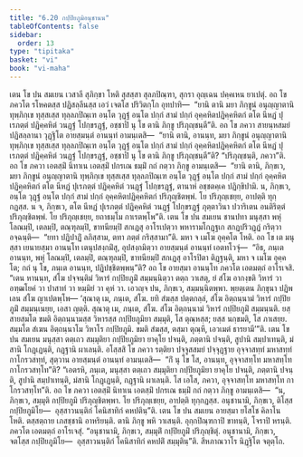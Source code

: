 ```yaml
---
title: "6.20 กปฺปิยภูมิอนุชานน"
tableOfContents: false
sidebar:
  order: 13
type: "tipitaka"
basket: "vi"
book: "vi-maha"
---
```



<DynamicBreadcrumb />

<Division number="295" book="vi-maha">

<Paragraph number="1334" book="vi-maha">
เตน โข ปน สมเยน เวสาลี สุภิกฺขา โหติ สุสสฺสา สุลภปิณฺฑา, สุกรา อุญฺเฉน ปคฺคเหน ยาเปตุํ. อถ โข ภควโต รโหคตสฺส ปฏิสลฺลีนสฺส เอวํ เจตโส ปริวิตกฺโก อุทปาทิ—  “ยานิ ตานิ มยา ภิกฺขูนํ อนุญฺญาตานิ ทุพฺภิกฺเข ทุสฺสเสฺส ทุลฺลภปิณฺเฑ อนฺโต วุฏฺฐํ อนฺโต ปกฺกํ สามํ ปกฺกํ อุคฺคหิตปฏิคฺคหิตกํ ตโต นีหฏํ ปุเรภตฺตํ ปฏิคฺคหิตํ วนฏฺฐํ โปกฺขรฏฺฐํ, อชฺชาปิ นุ โข ตานิ ภิกฺขู ปริภุญฺชนฺตี”ติ. อถ โข ภควา สายนฺหสมยํ ปฏิสลฺลานา วุฏฺฐิโต อายสฺมนฺตํ อานนฺทํ อามนฺเตสิ—  “ยานิ ตานิ, อานนฺท, มยา ภิกฺขูนํ อนุญฺญาตานิ ทุพฺภิกฺเข ทุสฺสเสฺส ทุลฺลภปิณฺเฑ อนฺโต วุฏฺฐํ อนฺโต ปกฺกํ สามํ ปกฺกํ อุคฺคหิตปฏิคฺคหิตกํ ตโต นีหฏํ ปุเรภตฺตํ ปฏิคฺคหิตํ วนฏฺฐํ โปกฺขรฏฺฐํ, อชฺชาปิ นุ โข ตานิ ภิกฺขู ปริภุญฺชนฺตี”ติ? “ปริภุญฺชนฺติ, ภควา”ติ.
</Paragraph>

<Paragraph number="1335" book="vi-maha">
อถ โข ภควา เอตสฺมิํ นิทาเน เอตสฺมิํ ปกรเณ ธมฺมิํ กถํ กตฺวา ภิกฺขู อามนฺเตสิ—  “ยานิ ตานิ, ภิกฺขเว, มยา ภิกฺขูนํ อนุญฺญาตานิ ทุพฺภิกฺเข ทุสฺสเสฺส ทุลฺลภปิณฺเฑ อนฺโต วุฏฺฐํ อนฺโต ปกฺกํ สามํ ปกฺกํ อุคฺคหิตปฏิคฺคหิตกํ ตโต นีหฏํ ปุเรภตฺตํ ปฏิคฺคหิตํ วนฏฺฐํ โปกฺขรฏฺฐํ, ตานาหํ อชฺชตคฺเค ปฏิกฺขิปามิ. น, ภิกฺขเว, อนฺโต วุฏฺฐํ อนฺโต ปกฺกํ สามํ ปกฺกํ อุคฺคหิตปฏิคฺคหิตกํ ปริภุญฺชิตพฺพํ. โย ปริภุญฺเชยฺย, อาปตฺติ ทุกฺกฏสฺส. น จ, ภิกฺขเว, ตโต นีหฏํ ปุเรภตฺตํ ปฏิคฺคหิตํ วนฏฺฐํ โปกฺขรฏฺฐํ ภุตฺตาวินา ปวาริเตน อนติริตฺตํ ปริภุญฺชิตพฺพํ. โย ปริภุญฺเชยฺย, ยถาธมฺโม กาเรตพฺโพ”ติ.
</Paragraph>

<Paragraph number="1336" book="vi-maha">
เตน โข ปน สมเยน ชานปทา มนุสฺสา พหุํ โลณมฺปิ, เตลมฺปิ, ตณฺฑุลมฺปิ, ขาทนียมฺปิ สกเฏสุ อาโรเปตฺวา พหารามโกฏฺฐเก สกฏปริวฏฺฏํ กริตฺวา อจฺฉนฺติ—  “ยทา ปฏิปาฏิํ ลภิสฺสาม, ตทา ภตฺตํ กริสฺสามา”ติ. มหา จ เมโฆ อุคฺคโต โหติ. อถ โข เต มนุสฺสา เยนายสฺมา อานนฺโท เตนุปสงฺกมิํสุ, อุปสงฺกมิตฺวา อายสฺมนฺตํ อานนฺทํ เอตทโวจุํ—  “อิธ, ภนฺเต อานนฺท, พหุํ โลณมฺปิ, เตลมฺปิ, ตณฺฑุลมฺปิ, ขาทนียมฺปิ สกเฏสุ อาโรปิตา ติฏฺฐนฺติ, มหา จ เมโฆ อุคฺคโต; กถํ นุ โข, ภนฺเต อานนฺท, ปฏิปชฺชิตพฺพนฺ”ติ? อถ โข อายสฺมา อานนฺโท ภควโต เอตมตฺถํ อาโรเจสิ. “เตน หานนฺท, สํโฆ ปจฺจนฺติมํ วิหารํ กปฺปิยภูมิํ สมฺมนฺนิตฺวา ตตฺถ วาเสตุ, ยํ สํโฆ อากงฺขติ วิหารํ วา อฑฺฒโยคํ วา ปาสาทํ วา หมฺมิยํ วา คุหํ วา. เอวญฺจ ปน, ภิกฺขเว, สมฺมนฺนิตพฺพา. พฺยตฺเตน ภิกฺขุนา ปฏิพเลน สํโฆ ญาเปตพฺโพ—
</Paragraph>

<Paragraph number="1337" book="vi-maha">
‘สุณาตุ เม, ภนฺเต, สํโฆ. ยทิ สํฆสฺส ปตฺตกลฺลํ, สํโฆ อิตฺถนฺนามํ วิหารํ กปฺปิยภูมิํ สมฺมนฺเนยฺย, เอสา ญตฺติ.
</Paragraph>

<Paragraph number="1338" book="vi-maha">
สุณาตุ เม, ภนฺเต, สํโฆ. สํโฆ อิตฺถนฺนามํ วิหารํ กปฺปิยภูมิํ สมฺมนฺนติ. ยสฺสายสฺมโต ขมติ อิตฺถนฺนามสฺส วิหารสฺส กปฺปิยภูมิยา สมฺมุติ, โส ตุณฺหสฺส; ยสฺส นกฺขมติ, โส ภาเสยฺย.
</Paragraph>

<Paragraph number="1339" book="vi-maha">
สมฺมโต สํเฆน อิตฺถนฺนาโม วิหาโร กปฺปิยภูมิ. ขมติ สํฆสฺส, ตสฺมา ตุณฺหี, เอวเมตํ ธารยามี’”ติ.
</Paragraph>

<Paragraph number="1340" book="vi-maha">
เตน โข ปน สมเยน มนุสฺสา ตตฺเถว สมฺมุติยา กปฺปิยภูมิยา ยาคุโย ปจนฺติ, ภตฺตานิ ปจนฺติ, สูปานิ สมฺปาเทนฺติ, มํสานิ โกฏฺเฏนฺติ, กฏฺฐานิ ผาเลนฺติ. อโสฺสสิ โข ภควา รตฺติยา ปจฺจูสสมยํ ปจฺจุฏฺฐาย อุจฺจาสทฺทํ มหาสทฺทํ กาโกรวสทฺทํ, สุตฺวาน อายสฺมนฺตํ อานนฺทํ อามนฺเตสิ—  “กิํ นุ โข โส, อานนฺท, อุจฺจาสทฺโท มหาสทฺโท กาโกรวสทฺโท”ติ? “เอตรหิ, ภนฺเต, มนุสฺสา ตตฺเถว สมฺมุติยา กปฺปิยภูมิยา ยาคุโย ปจนฺติ, ภตฺตานิ ปจนฺติ, สูปานิ สมฺปาเทนฺติ, มํสานิ โกฏฺเฏนฺติ, กฏฺฐานิ ผาเลนฺติ. โส เอโส, ภควา, อุจฺจาสทฺโท มหาสทฺโท กาโกรวสทฺโท”ติ. อถ โข ภควา เอตสฺมิํ นิทาเน เอตสฺมิํ ปกรเณ ธมฺมิํ กถํ กตฺวา ภิกฺขู อามนฺเตสิ—  “น, ภิกฺขเว, สมฺมุติ กปฺปิยภูมิ ปริภุญฺชิตพฺพา. โย ปริภุญฺเชยฺย, อาปตฺติ ทุกฺกฏสฺส. อนุชานามิ, ภิกฺขเว, ติโสฺส กปฺปิยภูมิโย—  อุสฺสาวนนฺติกํ โคนิสาทิกํ คหปตินฺ”ติ.
</Paragraph>

<Paragraph number="1341" book="vi-maha">
เตน โข ปน สมเยน อายสฺมา ยโสโช คิลาโน โหติ. ตสฺสตฺถาย เภสชฺชานิ อาหริยนฺติ. ตานิ ภิกฺขู พหิ วาเสนฺติ. อุกฺกปิณฺฑกาปิ ขาทนฺติ, โจราปิ หรนฺติ. ภควโต เอตมตฺถํ อาโรเจสุํ. “อนุชานามิ, ภิกฺขเว, สมฺมุติํ กปฺปิยภูมิํ ปริภุญฺชิตุํ. อนุชานามิ, ภิกฺขเว, จตโสฺส กปฺปิยภูมิโย—  อุสฺสาวนนฺติกํ โคนิสาทิกํ คหปติํ สมฺมุตินฺ”ติ.

</Paragraph>
</Division>

<Paragraph number="1342" type="center" book="vi-maha">
สีหภาณวาโร นิฏฺฐิโต จตุตฺโถ.
</Paragraph>